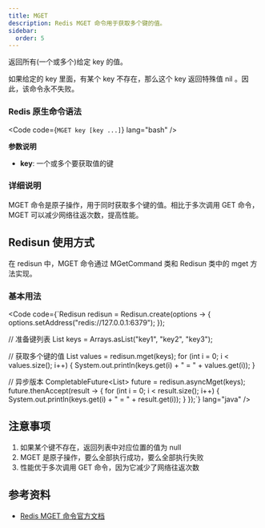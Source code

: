 ```yaml
---
title: MGET
description: Redis MGET 命令用于获取多个键的值。
sidebar:
  order: 5
---
```



返回所有(一个或多个)给定 key 的值。

如果给定的 key 里面，有某个 key 不存在，那么这个 key 返回特殊值 nil 。因此，该命令永不失败。

### Redis 原生命令语法

<Code code={`MGET key [key ...]`} lang="bash" />

**参数说明**

- **key**: 一个或多个要获取值的键

### 详细说明

MGET 命令是原子操作，用于同时获取多个键的值。相比于多次调用 GET 命令，MGET 可以减少网络往返次数，提高性能。

## Redisun 使用方式

在 redisun 中，MGET 命令通过 MGetCommand 类和 Redisun 类中的 mget 方法实现。

### 基本用法

<Code code={`Redisun redisun = Redisun.create(options -> {
    options.setAddress("redis://127.0.0.1:6379");
});

// 准备键列表
List<String> keys = Arrays.asList("key1", "key2", "key3");

// 获取多个键的值
List<String> values = redisun.mget(keys);
for (int i = 0; i < values.size(); i++) {
    System.out.println(keys.get(i) + " = " + values.get(i));
}

// 异步版本
CompletableFuture<List<String>> future = redisun.asyncMget(keys);
future.thenAccept(result -> {
    for (int i = 0; i < result.size(); i++) {
        System.out.println(keys.get(i) + " = " + result.get(i));
    }
});`} lang="java" />

## 注意事项

1. 如果某个键不存在，返回列表中对应位置的值为 null
2. MGET 是原子操作，要么全部执行成功，要么全部执行失败
3. 性能优于多次调用 GET 命令，因为它减少了网络往返次数

## 参考资料

- [Redis MGET 命令官方文档](https://redis.io/commands/mget/)